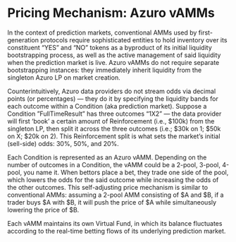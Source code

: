 # Pricing Mechanism: Azuro vAMMs

In the context of prediction markets, conventional AMMs used by first-generation protocols require sophisticated entities to hold inventory over its constituent “YES” and “NO” tokens as a byproduct of its initial liquidity bootstrapping process, as well as the active management of said liquidity when the prediction market is live. Azuro vAMMs do not require separate bootstrapping instances: they immediately inherit liquidity from the singleton Azuro LP on market creation.

Counterintuitively, Azuro data providers do not stream odds via decimal points (or percentages) — they do it by specifying the liquidity bands for each outcome within a Condition (aka prediction market). Suppose a Condition ”FullTimeResult” has three outcomes “1X2” — the data provider will first ‘book’ a certain amount of Reinforcement (i.e., \$100k) from the singleton LP, then split it across the three outcomes (i.e.; \$30k on 1; \$50k on X; \$20k on 2). This Reinforcement split is what sets the market’s initial (sell-side) odds: 30%, 50%, and 20%.

Each Condition is represented as an Azuro vAMM. Depending on the number of outcomes in a Condition, the vAMM could be a 2-pool, 3-pool, 4-pool, you name it. When bettors place a bet, they trade one side of the pool, which lowers the odds for the said outcome while increasing the odds of the other outcomes. This self-adjusting price mechanism is similar to conventional AMMs: assuming a 2-pool AMM consisting of \$A and \$B, if a trader buys \$A with \$B, it will push the price of \$A while simultaneously lowering the price of \$B.

Each vAMM maintains its own Virtual Fund, in which its balance fluctuates according to the real-time betting flows of its underlying prediction market.